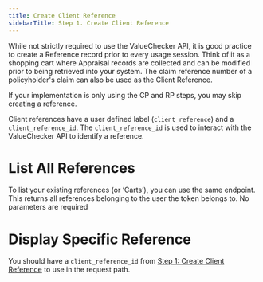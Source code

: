 ```yaml
---
title: Create Client Reference
sidebarTitle: Step 1. Create Client Reference
---
```



While not strictly required to use the ValueChecker API, it is good
practice to create a Reference record prior to every usage session.
Think of it as a shopping cart where Appraisal records are collected and
can be modified prior to being retrieved into your system. The claim
reference number of a policyholder's claim can also be used as the
Client Reference. 

<Note>
If your implementation is only using the CP and RP steps, you may skip
creating a reference. 
</Note>

Client references have a user defined label (`client_reference`) and a
`client_reference_id`. The `client_reference_id` is used to interact with
the ValueChecker API to identify a reference.

<EndpointButton title="Create Client Reference Endpoint" href="/api-reference/default/client_reference-1" />

# List All References
To list your existing references (or ‘Carts’), you can use the same
endpoint. This returns all references belonging to the user the token
belongs to. 
No parameters are required

<EndpointButton title="All Client References Endpoint" href="/api-reference/default/client_reference" />


# Display Specific Reference
You should have a `client_reference_id` from [Step 1: Create Client
Reference](/api-reference/create-client-reference) to use in the request path.

<EndpointButton title="Get Specific Client Reference Endpoint" href="/api-reference/default/client_reference-2" />
